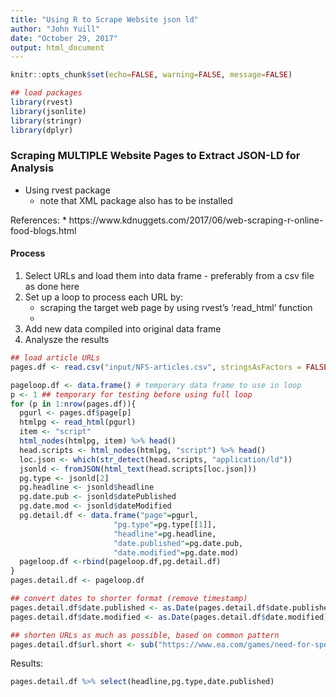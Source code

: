 ```yaml
---
title: "Using R to Scrape Website json ld"
author: "John Yuill"
date: "October 29, 2017"
output: html_document
---
```


```r
knitr::opts_chunk$set(echo=FALSE, warning=FALSE, message=FALSE)

## load packages
library(rvest)
library(jsonlite)
library(stringr)
library(dplyr)

```

### Scraping MULTIPLE Website Pages to Extract JSON-LD for Analysis

* Using rvest package
    + note that XML package also has to be installed
    
References:
* https://www.kdnuggets.com/2017/06/web-scraping-r-online-food-blogs.html
    
#### Process

1. Select URLs and load them into data frame - preferably from a csv file as done here
2. Set up a loop to process each URL by:
    + scraping the target web page by using rvest's 'read_html' function
    + 
3. Add new data compiled into original data frame
4. Analysze the results 

```r
## load article URLs
pages.df <- read.csv("input/NFS-articles.csv", stringsAsFactors = FALSE)

pageloop.df <- data.frame() # temporary data frame to use in loop
p <- 1 ## temporary for testing before using full loop
for (p in 1:nrow(pages.df)){
  pgurl <- pages.df$page[p]
  htmlpg <- read_html(pgurl)
  item <- "script"
  html_nodes(htmlpg, item) %>% head()
  head.scripts <- html_nodes(htmlpg, "script") %>% head()
  loc.json <- which(str_detect(head.scripts, "application/ld"))
  jsonld <- fromJSON(html_text(head.scripts[loc.json]))
  pg.type <- jsonld[2]
  pg.headline <- jsonld$headline
  pg.date.pub <- jsonld$datePublished
  pg.date.mod <- jsonld$dateModified
  pg.detail.df <- data.frame("page"=pgurl,
                       "pg.type"=pg.type[[1]],
                       "headline"=pg.headline,
                       "date.published"=pg.date.pub,
                       "date.modified"=pg.date.mod)
  pageloop.df <-rbind(pageloop.df,pg.detail.df)
}
pages.detail.df <- pageloop.df

## convert dates to shorter format (remove timestamp)
pages.detail.df$date.published <- as.Date(pages.detail.df$date.published)
pages.detail.df$date.modified <- as.Date(pages.detail.df$date.modified)

## shorten URLs as much as possible, based on common pattern
pages.detail.df$url.short <- sub("https://www.ea.com/games/need-for-speed/need-for-speed-payback/","",pages.detail.df$page)

```

Results:

```r
pages.detail.df %>% select(headline,pg.type,date.published)
```
